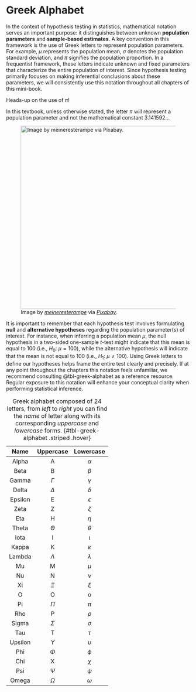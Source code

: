 <!-- Google tag (gtag.js) -->

<script async src="https://www.googletagmanager.com/gtag/js?id=G-DZWGQVJSHE"></script>

<script>
  window.dataLayer = window.dataLayer || [];
  function gtag(){dataLayer.push(arguments);}
  gtag('js', new Date());

  gtag('config', 'G-DZWGQVJSHE');
</script>

# Greek Alphabet {#sec-greek-alphabet}

In the context of hypothesis testing in statistics, mathematical notation serves an important purpose: it distinguishes between unknown **population parameters** and **sample-based estimates**. A key convention in this framework is the use of Greek letters to represent population parameters. For example, $\mu$ represents the population mean, $\sigma$ denotes the population standard deviation, and $\pi$ signifies the population proportion. In a frequentist framework, these letters indicate unknown and fixed parameters that characterize the entire population of interest. Since hypothesis testing primarily focuses on making inferential conclusions about these parameters, we will consistently use this notation throughout all chapters of this mini-book.

::: {.Heads-up}
::::{.Heads-up-header}
Heads-up on the use of $\pi$!
::::
::::{.Heads-up-container}
In this textbook, unless otherwise stated, the letter $\pi$ will represent a population parameter and not the mathematical constant $3.141592...$
::::
:::

![Image by [*meineresterampe*](https://pixabay.com/users/meineresterampe-26089/) via [*Pixabay*](https://pixabay.com/photos/typewriter-old-retro-office-1899760/).](img/typewriter.jpg){width="500"}

It is important to remember that each hypothesis test involves formulating **null** and **alternative hypotheses** regarding the population parameter(s) of interest. For instance, when inferring a population mean $\mu$, the null hypothesis in a two-sided one-sample $t$-test might indicate that this mean is equal to 100 (i.e., $\text{$H_0$: } \mu = 100$), while the alternative hypothesis will indicate that the mean is not equal to 100 (i.e., $\text{$H_1$: } \mu \neq 100$). Using Greek letters to define our hypotheses helps frame the entire test clearly and precisely. If at any point throughout the chapters this notation feels unfamiliar, we recommend consulting @tbl-greek-alphabet as a reference resource. Regular exposure to this notation will enhance your conceptual clarity when performing statistical inference.


|  Name   | Uppercase  | Lowercase  |
|:-------:|:----------:|:----------:|
|  Alpha  | $\text{A}$ |  $\alpha$  |
|  Beta   | $\text{B}$ |  $\beta$   |
|  Gamma  |  $\Gamma$  |  $\gamma$  |
|  Delta  |  $\Delta$  |  $\delta$  |
| Epsilon | $\text{E}$ | $\epsilon$ |
|  Zeta   | $\text{Z}$ |  $\zeta$   |
|   Eta   | $\text{H}$ |   $\eta$   |
|  Theta  |  $\Theta$  |  $\theta$  |
|  Iota   | $\text{I}$ |  $\iota$   |
|  Kappa  | $\text{K}$ |  $\kappa$  |
| Lambda  | $\Lambda$  | $\lambda$  |
|   Mu    | $\text{M}$ |   $\mu$    |
|   Nu    | $\text{N}$ |   $\nu$    |
|   Xi    |   $\Xi$    |   $\xi$    |
|    O    | $\text{O}$ | $\text{o}$ |
|   Pi    |   $\Pi$    |   $\pi$    |
|   Rho   | $\text{P}$ |   $\rho$   |
|  Sigma  |  $\Sigma$  |  $\sigma$  |
|   Tau   | $\text{T}$ |   $\tau$   |
| Upsilon | $\Upsilon$ | $\upsilon$ |
|   Phi   |   $\Phi$   |   $\phi$   |
|   Chi   | $\text{X}$ |   $\chi$   |
|   Psi   |   $\Psi$   |   $\psi$   |
|  Omega  |  $\Omega$  |  $\omega$  |

: Greek alphabet composed of 24 letters, from *left* to *right* you can find the *name* of letter along with its corresponding *uppercase* and *lowercase* forms. {#tbl-greek-alphabet .striped .hover}
